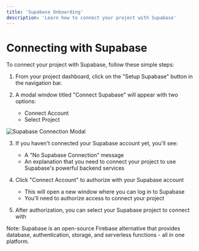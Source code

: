 ```yaml
---
title: 'Supabase Onboarding'
description: 'Learn how to connect your project with Supabase'
---
```


# Connecting with Supabase

To connect your project with Supabase, follow these simple steps:

1. From your project dashboard, click on the "Setup Supabase" button in the navigation bar.

2. A modal window titled "Connect Supabase" will appear with two options:
   - Connect Account
   - Select Project

<Frame>
  <img src="/images/supabase.png" alt="Supabase Connection Modal" />
</Frame>

3. If you haven't connected your Supabase account yet, you'll see:
   - A "No Supabase Connection" message
   - An explanation that you need to connect your project to use Supabase's powerful backend services

4. Click "Connect Account" to authorize with your Supabase account
   - This will open a new window where you can log in to Supabase
   - You'll need to authorize access to connect your project

5. After authorization, you can select your Supabase project to connect with

Note: Supabase is an open-source Firebase alternative that provides database, authentication, storage, and serverless functions - all in one platform.